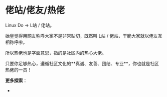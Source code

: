 
佬站/佬友/热佬
===

Linux Do -> L站 / 佬站。

始皇觉得用网友称呼大家不是非常贴切，既然叫 L站 / 佬站，干脆大家就以佬友互相称呼啦。

所以热佬也是字面意思，指的是社区内的热心大佬。

<Callout type="info" emoji="">
    只要你足够热心，遵循社区文化的**真诚、友善、团结、专业**，你也就是社区热佬的一员！
</Callout>

**更多探索**：
 - <LinuxdoTopicLink linuxdoTopicId="5973"/>
